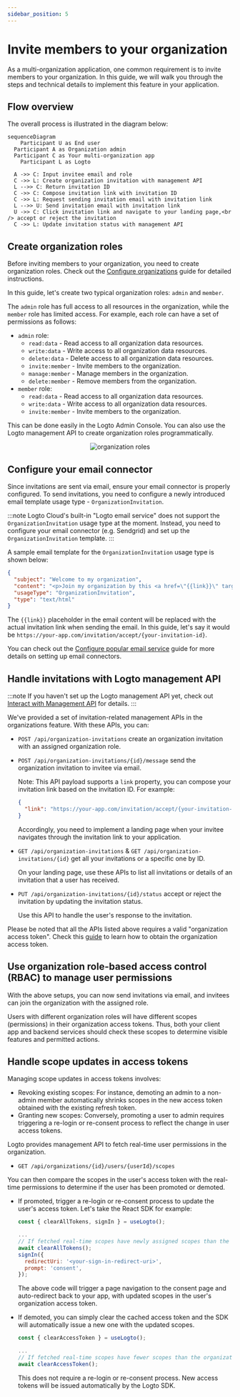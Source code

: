```yaml
---
sidebar_position: 5
---
```



# Invite members to your organization

As a multi-organization application, one common requirement is to invite members to your organization. In this guide, we will walk you through the steps and technical details to implement this feature in your application.

## Flow overview

The overall process is illustrated in the diagram below:

```mermaid
sequenceDiagram
	Participant U as End user
  Participant A as Organization admin
  Participant C as Your multi-organization app
	Participant L as Logto

  A ->> C: Input invitee email and role
  C ->> L: Create organization invitation with management API
  L -->> C: Return invitation ID
  C ->> C: Compose invitation link with invitation ID
  C ->> L: Request sending invitation email with invitation link
  L -->> U: Send invitation email with invitation link
  U ->> C: Click invitation link and navigate to your landing page,<br /> accept or reject the invitation
  C ->> L: Update invitation status with management API
```

## Create organization roles

Before inviting members to your organization, you need to create organization roles. Check out the [Configure organizations](/docs/recipes/organizations/configuration/) guide for detailed instructions.

In this guide, let's create two typical organization roles: `admin` and `member`.

The `admin` role has full access to all resources in the organization, while the `member` role has limited access. For example, each role can have a set of permissions as follows:

- `admin` role:
  - `read:data` - Read access to all organization data resources.
  - `write:data` - Write access to all organization data resources.
  - `delete:data` - Delete access to all organization data resources.
  - `invite:member` - Invite members to the organization.
  - `manage:member` - Manage members in the organization.
  - `delete:member` - Remove members from the organization.
- `member` role:
  - `read:data` - Read access to all organization data resources.
  - `write:data` - Write access to all organization data resources.
  - `invite:member` - Invite members to the organization.

This can be done easily in the Logto Admin Console. You can also use the Logto management API to create organization roles programmatically.

<center>
  <img src={organizationRoles} alt="organization roles" />
</center>

## Configure your email connector

Since invitations are sent via email, ensure your email connector is properly configured. To send invitations, you need to configure a newly introduced email template usage type - `OrganizationInvitation`.

:::note
Logto Cloud's built-in "Logto email service" does not support the `OrganizationInvitation` usage type at the moment. Instead, you need to configure your email connector (e.g. Sendgrid) and set up the `OrganizationInvitation` template.
:::

A sample email template for the `OrganizationInvitation` usage type is shown below:

```json
{
  "subject": "Welcome to my organization",
  "content": "<p>Join my organization by this <a href=\"{{link}}\" target=\"_blank\">link</a>.</p>",
  "usageType": "OrganizationInvitation",
  "type": "text/html"
}
```

The `{{link}}` placeholder in the email content will be replaced with the actual invitation link when sending the email. In this guide, let's say it would be `https://your-app.com/invitation/accept/{your-invitation-id}`.

You can check out the [Configure popular email service](/docs/recipes/configure-connectors/email-connector/configure-popular-email-service/) guide for more details on setting up email connectors.

## Handle invitations with Logto management API

:::note
If you haven't set up the Logto management API yet, check out [Interact with Management API](/docs/recipes/interact-with-management-api/) for details.
:::

We've provided a set of invitation-related management APIs in the organizations feature. With these APIs, you can:

- `POST /api/organization-invitations` create an organization invitation with an assigned organization role.
- `POST /api/organization-invitations/{id}/message` send the organization invitation to invitee via email.

  Note: This API payload supports a `link` property, you can compose your invitation link based on the invitation ID. For example:

  ```json
  {
    "link": "https://your-app.com/invitation/accept/{your-invitation-id}"
  }
  ```

  Accordingly, you need to implement a landing page when your invitee navigates through the invitation link to your application.

- `GET /api/organization-invitations` & `GET /api/organization-invitations/{id}` get all your invitations or a specific one by ID.

  On your landing page, use these APIs to list all invitations or details of an invitation that a user has received.

- `PUT /api/organization-invitations/{id}/status` accept or reject the invitation by updating the invitation status.

  Use this API to handle the user's response to the invitation.

Please be noted that all the APIs listed above requires a valid "organization access token". Check this [guide](/docs/recipes/organizations/integration/#step-2-fetch-the-organization-token) to learn how to obtain the organization access token.

## Use organization role-based access control (RBAC) to manage user permissions

With the above setups, you can now send invitations via email, and invitees can join the organization with the assigned role.

Users with different organization roles will have different scopes (permissions) in their organization access tokens. Thus, both your client app and backend services should check these scopes to determine visible features and permitted actions.

## Handle scope updates in access tokens

Managing scope updates in access tokens involves:

- Revoking existing scopes: For instance, demoting an admin to a non-admin member automatically shrinks scopes in the new access token obtained with the existing refresh token.
- Granting new scopes: Conversely, promoting a user to admin requires triggering a re-login or re-consent process to reflect the change in user access tokens.

Logto provides management API to fetch real-time user permissions in the organization.

- `GET /api/organizations/{id}/users/{userId}/scopes`

You can then compare the scopes in the user's access token with the real-time permissions to determine if the user has been promoted or demoted.

- If promoted, trigger a re-login or re-consent process to update the user's access token. Let's take the React SDK for example:

  ```js
  const { clearAllTokens, signIn } = useLogto();

  ...
  // If fetched real-time scopes have newly assigned scopes than the organization access token scopes
  await clearAllTokens();
  signIn({
    redirectUri: '<your-sign-in-redirect-uri>',
    prompt: 'consent',
  });
  ```

  The above code will trigger a page navigation to the consent page and auto-redirect back to your app, with updated scopes in the user's organization access token.

- If demoted, you can simply clear the cached access token and the SDK will automatically issue a new one with the updated scopes.

  ```js
  const { clearAccessToken } = useLogto();

  ...
  // If fetched real-time scopes have fewer scopes than the organization access token scopes
  await clearAccessToken();
  ```

  This does not require a re-login or re-consent process. New access tokens will be issued automatically by the Logto SDK.
